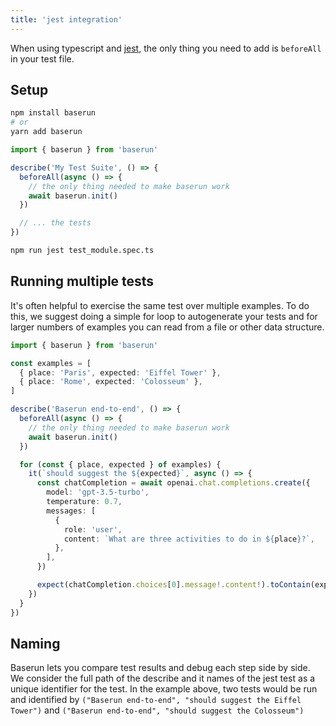 ```yaml
---
title: 'jest integration'
---
```


When using typescript and [jest](https://jestjs.io/docs), the only thing you need to add is `beforeAll` in your test file.

## Setup

```bash
npm install baserun
# or
yarn add baserun
```

```typescript test_module.spec.ts
import { baserun } from 'baserun'

describe('My Test Suite', () => {
  beforeAll(async () => {
    // the only thing needed to make baserun work
    await baserun.init()
  })

  // ... the tests
})
```

```bash
npm run jest test_module.spec.ts
```

## Running multiple tests

It's often helpful to exercise the same test over multiple examples. To do this, we suggest doing a simple for loop to autogenerate your tests and for larger numbers of examples you can read from a file or other data structure.

```typescript my-test.test.ts
import { baserun } from 'baserun'

const examples = [
  { place: 'Paris', expected: 'Eiffel Tower' },
  { place: 'Rome', expected: 'Colosseum' },
]

describe('Baserun end-to-end', () => {
  beforeAll(async () => {
    // the only thing needed to make baserun work
    await baserun.init()
  })

  for (const { place, expected } of examples) {
    it(`should suggest the ${expected}`, async () => {
      const chatCompletion = await openai.chat.completions.create({
        model: 'gpt-3.5-turbo',
        temperature: 0.7,
        messages: [
          {
            role: 'user',
            content: `What are three activities to do in ${place}?`,
          },
        ],
      })

      expect(chatCompletion.choices[0].message!.content!).toContain(expected)
    })
  }
})
```

## Naming

Baserun lets you compare test results and debug each step side by side. We consider the full path of the describe and it names of the jest test as a unique identifier for the test. In the example above, two tests would be run and identified by `("Baserun end-to-end", "should suggest the Eiffel Tower")` and `("Baserun end-to-end", "should suggest the Colosseum")`
